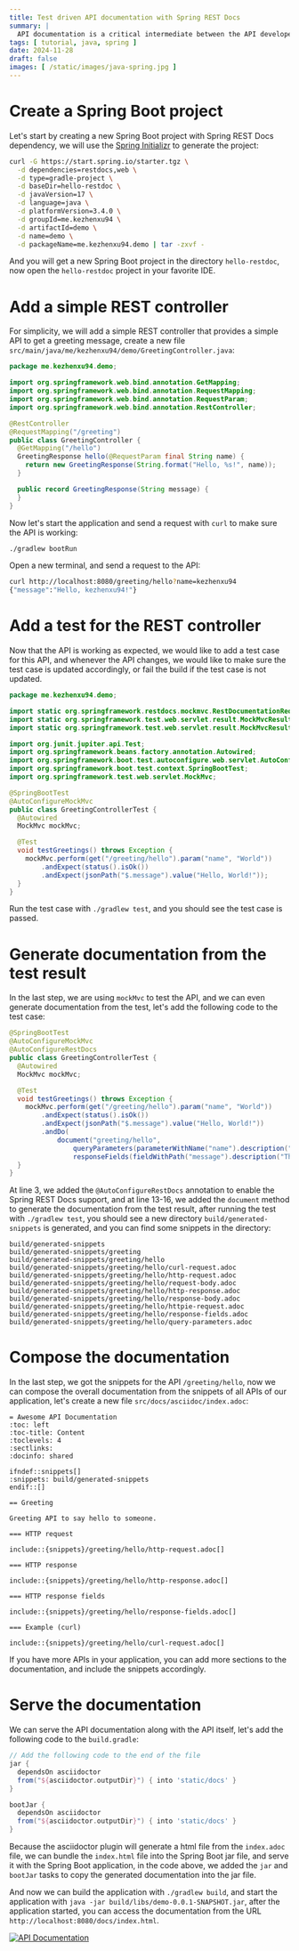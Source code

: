 ```yaml
---
title: Test driven API documentation with Spring REST Docs
summary: |
  API documentation is a critical intermediate between the API developers and API consumers, it helps the API consumers to understand how to use the API, what to expect from the API, and how to troubleshoot the API. But as the API evolves, it's very likely that the documentation is easy to get outdated, in this post, I'll show you how to make sure your API documentation is always up-to-date (and accurate!!!) with Spring REST Docs.
tags: [ tutorial, java, spring ]
date: 2024-11-28
draft: false
images: [ /static/images/java-spring.jpg ]
---
```


# Create a Spring Boot project

Let's start by creating a new Spring Boot project with Spring REST Docs dependency, we will use the [Spring Initializr](https://start.spring.io/) to generate the project:

```bash 
curl -G https://start.spring.io/starter.tgz \
  -d dependencies=restdocs,web \
  -d type=gradle-project \
  -d baseDir=hello-restdoc \
  -d javaVersion=17 \
  -d language=java \
  -d platformVersion=3.4.0 \
  -d groupId=me.kezhenxu94 \
  -d artifactId=demo \
  -d name=demo \
  -d packageName=me.kezhenxu94.demo | tar -zxvf -
```

And you will get a new Spring Boot project in the directory `hello-restdoc`, now open the `hello-restdoc` project in your favorite IDE.

# Add a simple REST controller

For simplicity, we will add a simple REST controller that provides a simple API to get a greeting message, create a new file `src/main/java/me/kezhenxu94/demo/GreetingController.java`:

```java:src/main/java/me/kezhenxu94/demo/GreetingController.java
package me.kezhenxu94.demo;

import org.springframework.web.bind.annotation.GetMapping;
import org.springframework.web.bind.annotation.RequestMapping;
import org.springframework.web.bind.annotation.RequestParam;
import org.springframework.web.bind.annotation.RestController;

@RestController
@RequestMapping("/greeting")
public class GreetingController {
  @GetMapping("/hello")
  GreetingResponse hello(@RequestParam final String name) {
    return new GreetingResponse(String.format("Hello, %s!", name));
  }

  public record GreetingResponse(String message) {
  }
}
```
Now let's start the application and send a request with `curl` to make sure the API is working:

```bash
./gradlew bootRun
```

Open a new terminal, and send a request to the API:

```bash
curl http://localhost:8080/greeting/hello?name=kezhenxu94
{"message":"Hello, kezhenxu94!"}
```

# Add a test for the REST controller

Now that the API is working as expected, we would like to add a test case for this API, and whenever the API changes, we would like to make sure the test case is updated accordingly, or fail the build if the test case is not updated.

```java:src/test/java/me/kezhenxu94/demo/GreetingControllerTest.java
package me.kezhenxu94.demo;

import static org.springframework.restdocs.mockmvc.RestDocumentationRequestBuilders.get;
import static org.springframework.test.web.servlet.result.MockMvcResultMatchers.jsonPath;
import static org.springframework.test.web.servlet.result.MockMvcResultMatchers.status;

import org.junit.jupiter.api.Test;
import org.springframework.beans.factory.annotation.Autowired;
import org.springframework.boot.test.autoconfigure.web.servlet.AutoConfigureMockMvc;
import org.springframework.boot.test.context.SpringBootTest;
import org.springframework.test.web.servlet.MockMvc;

@SpringBootTest
@AutoConfigureMockMvc
public class GreetingControllerTest {
  @Autowired
  MockMvc mockMvc;

  @Test
  void testGreetings() throws Exception {
    mockMvc.perform(get("/greeting/hello").param("name", "World"))
        .andExpect(status().isOk())
        .andExpect(jsonPath("$.message").value("Hello, World!"));
  }
}
```

Run the test case with `./gradlew test`, and you should see the test case is passed.

# Generate documentation from the test result

In the last step, we are using `mockMvc` to test the API, and we can even generate documentation from the test, let's add the following code to the test case:

```java:src/test/java/me/kezhenxu94/demo/GreetingControllerTest.java {3,13-16} showLineNumbers
@SpringBootTest
@AutoConfigureMockMvc
@AutoConfigureRestDocs
public class GreetingControllerTest {
  @Autowired
  MockMvc mockMvc;

  @Test
  void testGreetings() throws Exception {
    mockMvc.perform(get("/greeting/hello").param("name", "World"))
        .andExpect(status().isOk())
        .andExpect(jsonPath("$.message").value("Hello, World!"))
        .andDo(
            document("greeting/hello",
                queryParameters(parameterWithName("name").description("The name to greet.")),
                responseFields(fieldWithPath("message").description("The greeting message"))));
  }
}
```

At line 3, we added the `@AutoConfigureRestDocs` annotation to enable the Spring REST Docs support, and at line 13-16, we added the `document` method to generate the documentation from the test result, after running the test with `./gradlew test`, you should see a new directory `build/generated-snippets` is generated, and you can find some snippets in the directory:

```textplain
build/generated-snippets
build/generated-snippets/greeting
build/generated-snippets/greeting/hello
build/generated-snippets/greeting/hello/curl-request.adoc
build/generated-snippets/greeting/hello/http-request.adoc
build/generated-snippets/greeting/hello/request-body.adoc
build/generated-snippets/greeting/hello/http-response.adoc
build/generated-snippets/greeting/hello/response-body.adoc
build/generated-snippets/greeting/hello/httpie-request.adoc
build/generated-snippets/greeting/hello/response-fields.adoc
build/generated-snippets/greeting/hello/query-parameters.adoc
```

# Compose the documentation

In the last step, we got the snippets for the API `/greeting/hello`, now we can compose the overall documentation from the snippets of all APIs of our application, let's create a new file `src/docs/asciidoc/index.adoc`:

```asciidoc:src/docs/asciidoc/index.adoc
= Awesome API Documentation
:toc: left
:toc-title: Content
:toclevels: 4
:sectlinks:
:docinfo: shared

ifndef::snippets[]
:snippets: build/generated-snippets
endif::[]

== Greeting

Greeting API to say hello to someone.

=== HTTP request

include::{snippets}/greeting/hello/http-request.adoc[]

=== HTTP response

include::{snippets}/greeting/hello/http-response.adoc[]

=== HTTP response fields

include::{snippets}/greeting/hello/response-fields.adoc[]

=== Example (curl)

include::{snippets}/greeting/hello/curl-request.adoc[]
```

If you have more APIs in your application, you can add more sections to the documentation, and include the snippets accordingly.

# Serve the documentation

We can serve the API documentation along with the API itself, let's add the following code to the `build.gradle`:

```groovy:build.gradle showLineNumbers
// Add the following code to the end of the file
jar {
  dependsOn asciidoctor
  from("${asciidoctor.outputDir}") { into 'static/docs' }
}

bootJar {
  dependsOn asciidoctor
  from("${asciidoctor.outputDir}") { into 'static/docs' }
}
```

Because the asciidoctor plugin will generate a html file from the `index.adoc` file, we can bundle the `index.html` file into the Spring Boot jar file, and serve it with the Spring Boot application, in the code above, we added the `jar` and `bootJar` tasks to copy the generated documentation into the jar file.

And now we can build the application with `./gradlew build`, and start the application with `java -jar build/libs/demo-0.0.1-SNAPSHOT.jar`, after the application started, you can access the documentation from the URL `http://localhost:8080/docs/index.html`.

[![API Documentation](/static/images/spring-restdoc-test-driven-doc/api-doc.png)](/static/images/spring-restdoc-test-driven-doc/api-doc.png)

